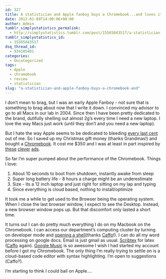 ```yaml
---
id: 327
title: A statistician and Apple fanboy buys a Chromebook...and loves it!
date: 2012-01-09T14:00:06+00:00
author: Admin
tumblr_simplystatistics_permalink:
  - http://simplystatistics.tumblr.com/post/15565843517/a-statistician-and-apple-fanboy-buys-a-chromebook-and
tumblr_simplystatistics_id:
  - 15565843517
dsq_thread_id:
  - 934105401
categories:
  - Uncategorized
tags:
  - Apple
  - chromebook
  - review
  - statistician
slug: "a-statistician-and-apple-fanboy-buys-a-chromebook-and"
---
```

I don&#8217;t mean to brag, but I was an early Apple Fanboy - not sure that is something to brag about now that I write it down. I convinced my advisor to go to all Macs in our lab in 2004. Since then I have been pretty dedicated to the brand, dutifully shelling out almost 2g&#8217;s every time I need a new laptop. I love the way Macs just work (until they don&#8217;t and you need a new laptop).

But I hate the way Apple seems to be dedicated to bleeding <a href="http://simplystatistics.tumblr.com/post/13412260027/apple-this-is-ridiculous-you-gotta-upgrade-to" target="_blank">every last cent</a> out of me. So I saved up my Christmas gift money (thanks Grandmas!) and bought a <a href="https://www.google.com/intl/en/chromebook/" target="_blank">Chromebook</a>. It cost me $350 and I was at least in part inspired by <a href="http://www.youtube.com/watch?v=DazdIFMbC_4" target="_blank">these</a> <a href="http://www.youtube.com/watch?v=m0ISVHdzJsQ" target="_blank">clever</a> <a href="http://www.youtube.com/watch?v=EaI9hORJS4M" target="_blank">ads</a>.

So far I&#8217;m super pumped about the performance of the Chromebook. Things I love:

  1. About 10 seconds to boot from shutdown, instantly awake from sleep
  2. Super long battery life - 8 hours a charge might be an underestimate
  3. Size - its a 12 inch laptop and just right for sitting on my lap and typing
  4. Since everything is cloud based, nothing to install/optimize

It took me a while to get used to the Browser being the operating system. When I close the last browser window, I expect to see the Desktop. Instead, a new browser window pops up. But that discomfort only lasted a short time.

It turns out I can do pretty much everything I do on my Macbook on the Chromebook. I can access our department&#8217;s computing cluster by turning on developer mode and <a href="https://groups.google.com/forum/#!topic/chromebook-central/dZDs1GFdlzY" target="_blank">opening a shell</a>(thanks <a href="http://www.bcaffo.com/" target="_blank">Caffo</a>!). I can do all my word processing on google docs. Email is just gmail as usual. <a href="http://www.scribtex.com/" target="_blank">Scribtex</a> for latex (<a href="http://grants.nih.gov/grants/policy/pecase2010/BrianCaffo.jpg" target="_blank">Caffo</a> again). <a href="https://music.google.com/" target="_blank">Google Music</a> is so awesome I wish I had started my account before I got my Chromebook. The only thing I&#8217;m really trying to settle on is a cloud-based code editor with syntax highlighting. I&#8217;m open to suggestions (Caffo?).

I&#8217;m starting to think I could bail on Apple&#8230;.
